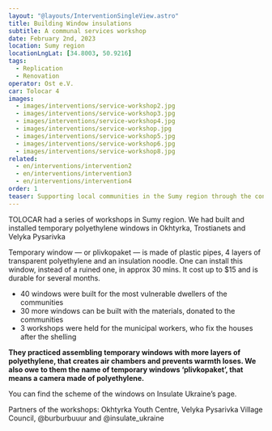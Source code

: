 ```yaml
---
layout: "@layouts/InterventionSingleView.astro"
title: Building Window insulations 
subtitle: A communal services workshop
date: February 2nd, 2023
location: Sumy region
locationLngLat: [34.8003, 50.9216]
tags: 
  - Replication
  - Renovation
operator: Ost e.V.
car: Tolocar 4
images:
  - images/interventions/service-workshop2.jpg
  - images/interventions/service-workshop3.jpg
  - images/interventions/service-workshop4.jpg
  - images/interventions/service-workshop.jpg
  - images/interventions/service-workshop5.jpg
  - images/interventions/service-workshop6.jpg
  - images/interventions/service-workshop8.jpg
related:
  - en/interventions/intervention2
  - en/interventions/intervention3
  - en/interventions/intervention4
order: 1
teaser: Supporting local communities in the Sumy region through the construction of window insulation.
---
```

TOLOCAR had a series of workshops in Sumy region. We had built and installed temporary polyethylene windows in Okhtyrka, Trostianets and Velyka Pysarivka

Temporary window — or plivkopaket — is made of plastic pipes, 4 layers of transparent polyethylene and an insulation noodle. One can install this window, instead of a ruined one, in approx 30 mins. It cost up to $15 and is durable for several months.

- 40 windows were built for the most vulnerable dwellers of the communities
- 30 more windows can be built with the materials, donated to the communities
- 3 workshops were held for the municipal workers, who fix the houses after the shelling

**They practiced assembling temporary windows with more layers of polyethylene, that creates air chambers and prevents warmth loses. We also owe to them the name of temporary windows ‘plivkopaket’, that means a camera made of polyethylene.**

You can find the scheme of the windows on Insulate Ukraine’s page.

Partners of the workshops: Okhtyrka Youth Centre, Velyka Pysarivka Village Council, @burburbuuur and @insulate_ukraine


